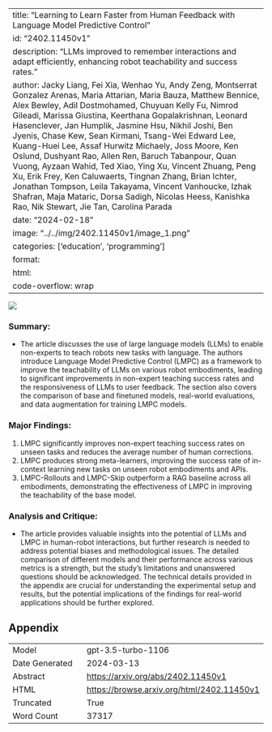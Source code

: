 
---
title: "Learning to Learn Faster from Human Feedback with Language Model Predictive Control"
id: "2402.11450v1"
description: "LLMs improved to remember interactions and adapt efficiently, enhancing robot teachability and success rates."
author: Jacky Liang, Fei Xia, Wenhao Yu, Andy Zeng, Montserrat Gonzalez Arenas, Maria Attarian, Maria Bauza, Matthew Bennice, Alex Bewley, Adil Dostmohamed, Chuyuan Kelly Fu, Nimrod Gileadi, Marissa Giustina, Keerthana Gopalakrishnan, Leonard Hasenclever, Jan Humplik, Jasmine Hsu, Nikhil Joshi, Ben Jyenis, Chase Kew, Sean Kirmani, Tsang-Wei Edward Lee, Kuang-Huei Lee, Assaf Hurwitz Michaely, Joss Moore, Ken Oslund, Dushyant Rao, Allen Ren, Baruch Tabanpour, Quan Vuong, Ayzaan Wahid, Ted Xiao, Ying Xu, Vincent Zhuang, Peng Xu, Erik Frey, Ken Caluwaerts, Tingnan Zhang, Brian Ichter, Jonathan Tompson, Leila Takayama, Vincent Vanhoucke, Izhak Shafran, Maja Mataric, Dorsa Sadigh, Nicolas Heess, Kanishka Rao, Nik Stewart, Jie Tan, Carolina Parada
date: "2024-02-18"
image: "../../img/2402.11450v1/image_1.png"
categories: ['education', 'programming']
format:
  html:
    code-overflow: wrap
---

![](../../img/2402.11450v1/image_1.png)

### Summary:
- The article discusses the use of large language models (LLMs) to enable non-experts to teach robots new tasks with language. The authors introduce Language Model Predictive Control (LMPC) as a framework to improve the teachability of LLMs on various robot embodiments, leading to significant improvements in non-expert teaching success rates and the responsiveness of LLMs to user feedback. The section also covers the comparison of base and finetuned models, real-world evaluations, and data augmentation for training LMPC models.

### Major Findings:
1. LMPC significantly improves non-expert teaching success rates on unseen tasks and reduces the average number of human corrections.
2. LMPC produces strong meta-learners, improving the success rate of in-context learning new tasks on unseen robot embodiments and APIs.
3. LMPC-Rollouts and LMPC-Skip outperform a RAG baseline across all embodiments, demonstrating the effectiveness of LMPC in improving the teachability of the base model.

### Analysis and Critique:
- The article provides valuable insights into the potential of LLMs and LMPC in human-robot interactions, but further research is needed to address potential biases and methodological issues. The detailed comparison of different models and their performance across various metrics is a strength, but the study's limitations and unanswered questions should be acknowledged. The technical details provided in the appendix are crucial for understanding the experimental setup and results, but the potential implications of the findings for real-world applications should be further explored.

## Appendix

|          |          |
|----------|----------|
| Model     | gpt-3.5-turbo-1106       |
| Date Generated     | 2024-03-13       |
| Abstract | [https://arxiv.org/abs/2402.11450v1](https://arxiv.org/abs/2402.11450v1)        |
| HTML     | [https://browse.arxiv.org/html/2402.11450v1](https://browse.arxiv.org/html/2402.11450v1)       |
| Truncated       | True       |
| Word Count       | 37317       |